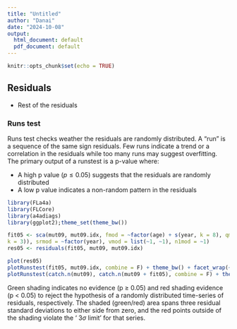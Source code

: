 ```yaml
---
title: "Untitled"
author: "Danai"
date: "2024-10-08"
output:
  html_document: default
  pdf_document: default
---
```


```r
knitr::opts_chunk$set(echo = TRUE)
```

## Residuals

- Rest of the residuals

### Runs test 
  Runs test checks weather the residuals are randomly distributed. A "run" is a sequence of the same sign residuals. Few runs indicate a trend or a correlation in the residuals while too many runs may suggest overfitting. 
  The primary output of a runstest is a p-value where:
  
- A high p value $(p\leq0.05)$ suggests that the residuals are randomly distributed
- A low p value indicates a non-random pattern in the residuals

```r
library(FLa4a)
library(FLCore)
library(a4adiags)
library(ggplot2);theme_set(theme_bw())

fit05 <- sca(mut09, mut09.idx, fmod = ~factor(age) + s(year, k = 8), qmod = list(~s(age,
k = 3)), srmod = ~factor(year), vmod = list(~1, ~1), n1mod = ~1)
res05 <- residuals(fit05, mut09, mut09.idx)
```

```r
plot(res05)
plotRunstest(fit05, mut09.idx, combine = F) + theme_bw() + facet_wrap(~age)
plotRunstest(catch.n(mut09), catch.n(mut09 + fit05), combine = F) + theme_bw() + facet_wrap(~age)
```

Green shading indicates no evidence (p ≥ 0.05) and red shading evidence (p < 0.05) to reject the hypothesis of a randomly distributed time-series of residuals, respectively. The shaded (green/red) area spans three residual standard deviations to either side from zero, and the red points outside of the shading violate the ‘ $3\sigma$ limit’ for that series.

